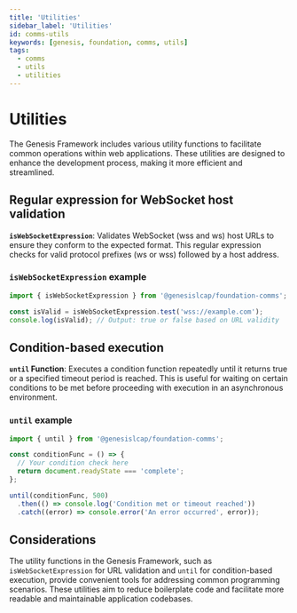 ```yaml
---
title: 'Utilities'
sidebar_label: 'Utilities'
id: comms-utils
keywords: [genesis, foundation, comms, utils]
tags:
  - comms
  - utils
  - utilities
---
```


# Utilities

The Genesis Framework includes various utility functions to facilitate common operations within web applications. These utilities are designed to enhance the development process, making it more efficient and streamlined.

## Regular expression for WebSocket host validation

**`isWebSocketExpression`**: Validates WebSocket (wss and ws) host URLs to ensure they conform to the expected format. This regular expression checks for valid protocol prefixes (ws or wss) followed by a host address.

### `isWebSocketExpression` example

```typescript
import { isWebSocketExpression } from '@genesislcap/foundation-comms';

const isValid = isWebSocketExpression.test('wss://example.com');
console.log(isValid); // Output: true or false based on URL validity
```

## Condition-based execution

**`until` Function**: Executes a condition function repeatedly until it returns true or a specified timeout period is reached. This is useful for waiting on certain conditions to be met before proceeding with execution in an asynchronous environment.

### `until` example

```typescript
import { until } from '@genesislcap/foundation-comms';

const conditionFunc = () => {
  // Your condition check here
  return document.readyState === 'complete';
};

until(conditionFunc, 500)
  .then(() => console.log('Condition met or timeout reached'))
  .catch((error) => console.error('An error occurred', error));
```

## Considerations

The utility functions in the Genesis Framework, such as `isWebSocketExpression` for URL validation and `until` for condition-based execution, provide convenient tools for addressing common programming scenarios. These utilities aim to reduce boilerplate code and facilitate more readable and maintainable application codebases.
